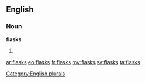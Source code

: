 ==English==

===Noun===
'''flasks'''

# {{plural of|[[flask]]}}

[[Category:English plurals]]

[[ar:flasks]]
[[eo:flasks]]
[[fr:flasks]]
[[my:flasks]]
[[sv:flasks]]
[[ta:flasks]]